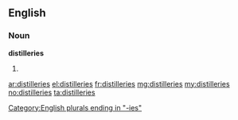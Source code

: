 ==English==

===Noun===
'''distilleries'''

# {{plural of|distillery}}

[[Category:English plurals ending in "-ies"]]

[[ar:distilleries]]
[[el:distilleries]]
[[fr:distilleries]]
[[mg:distilleries]]
[[my:distilleries]]
[[no:distilleries]]
[[ta:distilleries]]